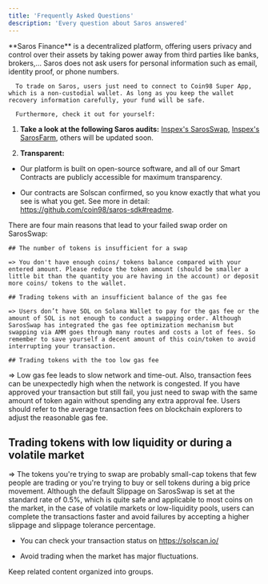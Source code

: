 ```yaml
---
title: 'Frequently Asked Questions'
description: 'Every question about Saros answered'
---
```


<Accordion title="Is Saros safe? Has Saros been audited?">
      **Saros Finance** is a decentralized platform, offering users privacy and control over their assets by taking power away from third parties like banks, brokers,… Saros does not ask users for personal information such as email, identity proof, or phone numbers. 
      
      To trade on Saros, users just need to connect to Coin98 Super App, which is a non-custodial wallet. As long as you keep the wallet recovery information carefully, your fund will be safe.
      
      Furthermore, check it out for yourself: 
      
  1. **Take a look at the following Saros audits:** [Inspex's SarosSwap](https://docs.saros.finance/audits/sarosswap), [Inspex's SarosFarm](https://docs.saros.finance/audits/sarosfarm), others will be updated soon. 
      
  2. **Transparent:** 
      
  - Our platform is built on open-source software, and all of our Smart Contracts are publicly accessible for maximum transparency.
      
  - Our contracts are Solscan confirmed, so you know exactly that what you see is what you get. See more in detail: https://github.com/coin98/saros-sdk#readme.
  </Accordion>

  <Accordion title="Why did my transaction fail?">
    There are four main reasons that lead to your failed swap order on SarosSwap:

    ## The number of tokens is insufficient for a swap

    => You don't have enough coins/ tokens balance compared with your entered amount. Please reduce the token amount (should be smaller a little bit than the quantity you are having in the account) or deposit more coins/ tokens to the wallet.

    ## Trading tokens with an insufficient balance of the gas fee

    => Users don’t have SOL on Solana Wallet to pay for the gas fee or the amount of SOL is not enough to conduct a swapping order. Although SarosSwap has integrated the gas fee optimization mechanism but swapping via AMM goes through many routes and costs a lot of fees. So remember to save yourself a decent amount of this coin/token to avoid interrupting your transaction.

    ## Trading tokens with the too low gas fee
    
  => Low gas fee leads to slow network and time-out. Also, transaction fees can be unexpectedly high when the network is congested. If you have approved your transaction but still fail, you just need to swap with the same amount of token again without spending any extra approval fee. Users should refer to the average transaction fees on blockchain explorers to adjust the reasonable gas fee.

  ## Trading tokens with low liquidity or during a volatile market

  => The tokens you're trying to swap are probably small-cap tokens that few people are trading or you're trying to buy or sell tokens during a big price movement. Although the default Slippage on SarosSwap is set at the standard rate of 0.5%, which is quite safe and applicable to most coins on the market, in the case of volatile markets or low-liquidity pools, users can complete the transactions faster and avoid failures by accepting a higher slippage and slippage tolerance percentage.

<Note>
  
- You can check your transaction status on https://solscan.io/

- Avoid trading when the market has major fluctuations.
</Note>

  </Accordion>

  <Accordion title="Troubleshooting">
    Keep related content organized into groups.
  </Accordion>